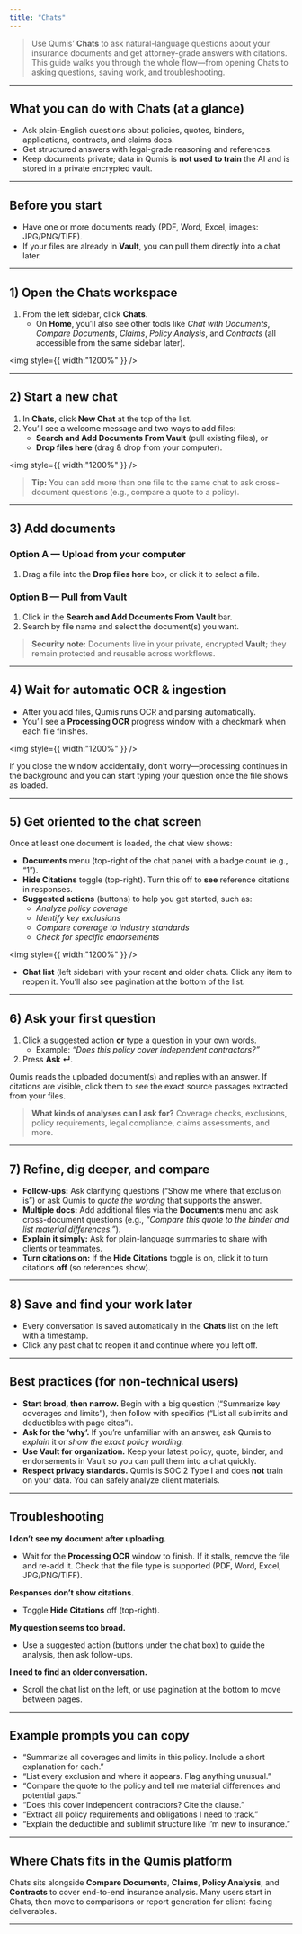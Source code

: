 ```yaml
---
title: "Chats"
---
```


>Use Qumis’ **Chats** to ask natural-language questions about your insurance documents and get attorney-grade answers with citations. This guide walks you through the whole flow—from opening Chats to asking questions, saving work, and troubleshooting.

---

## What you can do with Chats (at a glance)

- Ask plain-English questions about policies, quotes, binders, applications, contracts, and claims docs.
- Get structured answers with legal-grade reasoning and references.
- Keep documents private; data in Qumis is **not used to train** the AI and is stored in a private encrypted vault.

---

## Before you start

- Have one or more documents ready (PDF, Word, Excel, images: JPG/PNG/TIFF).
- If your files are already in **Vault**, you can pull them directly into a chat later.

---

## 1) Open the Chats workspace

1. From the left sidebar, click **Chats**.
   - On **Home**, you’ll also see other tools like _Chat with Documents_, _Compare Documents_, _Claims_, _Policy Analysis_, and _Contracts_ (all accessible from the same sidebar later).

<img
  style={{ width:"1200%" }}
/>

---

## 2) Start a new chat

1. In **Chats**, click **New Chat** at the top of the list.
2. You’ll see a welcome message and two ways to add files:
   - **Search and Add Documents From Vault** (pull existing files), or
   - **Drop files here** (drag & drop from your computer).

<img
  style={{ width:"1200%" }}
/>

> **Tip:** You can add more than one file to the same chat to ask cross-document questions (e.g., compare a quote to a policy).

---

## 3) Add documents

### Option A — Upload from your computer

1. Drag a file into the **Drop files here** box, or click it to select a file.

### Option B — Pull from Vault

1. Click in the **Search and Add Documents From Vault** bar.
2. Search by file name and select the document(s) you want.

> **Security note:** Documents live in your private, encrypted **Vault**; they remain protected and reusable across workflows.

---

## 4) Wait for automatic OCR & ingestion

- After you add files, Qumis runs OCR and parsing automatically.
- You’ll see a **Processing OCR** progress window with a checkmark when each file finishes.

<img
  style={{ width:"1200%" }}
/>

If you close the window accidentally, don’t worry—processing continues in the background and you can start typing your question once the file shows as loaded.

---

## 5) Get oriented to the chat screen

Once at least one document is loaded, the chat view shows:

- **Documents** menu (top-right of the chat pane) with a badge count (e.g., “1”).
- **Hide Citations** toggle (top-right). Turn this off to **see** reference citations in responses.
- **Suggested actions** (buttons) to help you get started, such as:
  - _Analyze policy coverage_
  - _Identify key exclusions_
  - _Compare coverage to industry standards_
  - _Check for specific endorsements_

<img
  style={{ width:"1200%" }}
/>

- **Chat list** (left sidebar) with your recent and older chats. Click any item to reopen it. You’ll also see pagination at the bottom of the list.

---

## 6) Ask your first question

1. Click a suggested action **or** type a question in your own words.
   - Example: _“Does this policy cover independent contractors?”_
2. Press **Ask ↵**.

Qumis reads the uploaded document(s) and replies with an answer. If citations are visible, click them to see the exact source passages extracted from your files.

> **What kinds of analyses can I ask for?** Coverage checks, exclusions, policy requirements, legal compliance, claims assessments, and more.

---

## 7) Refine, dig deeper, and compare

- **Follow-ups:** Ask clarifying questions (“Show me where that exclusion is”) or ask Qumis to _quote the wording_ that supports the answer.
- **Multiple docs:** Add additional files via the **Documents** menu and ask cross-document questions (e.g., _“Compare this quote to the binder and list material differences.”_).
- **Explain it simply:** Ask for plain-language summaries to share with clients or teammates.
- **Turn citations on:** If the **Hide Citations** toggle is on, click it to turn citations **off** (so references show).

---

## 8) Save and find your work later

- Every conversation is saved automatically in the **Chats** list on the left with a timestamp.
- Click any past chat to reopen it and continue where you left off.

---

## Best practices (for non-technical users)

- **Start broad, then narrow.** Begin with a big question (“Summarize key coverages and limits”), then follow with specifics (“List all sublimits and deductibles with page cites”).
- **Ask for the ‘why’.** If you’re unfamiliar with an answer, ask Qumis to _explain_ it or _show the exact policy wording._
- **Use Vault for organization.** Keep your latest policy, quote, binder, and endorsements in Vault so you can pull them into a chat quickly.
- **Respect privacy standards.** Qumis is SOC 2 Type I and does **not** train on your data. You can safely analyze client materials.

---

## Troubleshooting

**I don’t see my document after uploading.**

- Wait for the **Processing OCR** window to finish. If it stalls, remove the file and re-add it. Check that the file type is supported (PDF, Word, Excel, JPG/PNG/TIFF).

**Responses don’t show citations.**

- Toggle **Hide Citations** off (top-right).

**My question seems too broad.**

- Use a suggested action (buttons under the chat box) to guide the analysis, then ask follow-ups.

**I need to find an older conversation.**

- Scroll the chat list on the left, or use pagination at the bottom to move between pages.

---

## Example prompts you can copy

- “Summarize all coverages and limits in this policy. Include a short explanation for each.”
- “List every exclusion and where it appears. Flag anything unusual.”
- “Compare the quote to the policy and tell me material differences and potential gaps.”
- “Does this cover independent contractors? Cite the clause.”
- “Extract all policy requirements and obligations I need to track.”
- “Explain the deductible and sublimit structure like I’m new to insurance.”

---

## Where Chats fits in the Qumis platform

Chats sits alongside **Compare Documents**, **Claims**, **Policy Analysis**, and **Contracts** to cover end-to-end insurance analysis. Many users start in Chats, then move to comparisons or report generation for client-facing deliverables.

---
